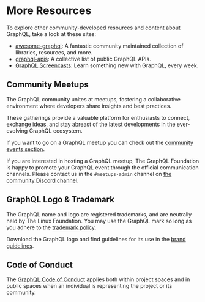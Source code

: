 # More Resources

To explore other community-developed resources and content about GraphQL, take a
look at these sites:

- [awesome-graphql](https://github.com/chentsulin/awesome-graphql): A fantastic
  community maintained collection of libraries, resources, and more.
- [graphql-apis](https://github.com/APIs-guru/graphql-apis): A collective list
  of public GraphQL APIs.
- [GraphQL Screencasts](https://graphql.wtf): Learn something new with GraphQL,
  every week.

## Community Meetups

The GraphQL community unites at meetups, fostering a collaborative environment
where developers share insights and best practices.

These gatherings provide a valuable platform for enthusiasts to connect,
exchange ideas, and stay abreast of the latest developments in the ever-evolving
GraphQL ecosystem.

If you want to go on a GraphQL meetup you can check out the
[community events section](/community/upcoming-events/#meetups).

If you are interested in hosting a GraphQL meetup, The GraphQL Foundation is
happy to promote your GraphQL event through the official communication channels.
Please contact us in the `#meetups-admin` channel on
[the community Discord channel](/community/#official-channels).

## GraphQL Logo & Trademark

The GraphQL name and logo are registered trademarks, and are neutrally held by
The Linux Foundation. You may use the GraphQL mark so long as you adhere to the
[trademark policy](https://lfprojects.org/policies/trademark-policy/).

Download the GraphQL logo and find guidelines for its use in the
[brand guidelines](/brand).

## Code of Conduct

The [GraphQL Code of Conduct](/codeofconduct/) applies both within project
spaces and in public spaces when an individual is representing the project or
its community.
